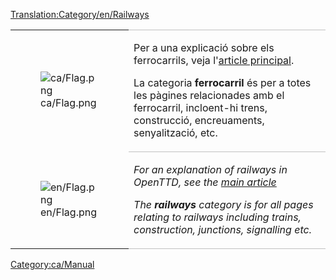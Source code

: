 [[Translation:Category/en/Railways]]

{| 
|- valign="top"
| [[File:ca/Flag.png]]
| style="border-top:1px solid silver; border-bottom:1px solid silver;" |Per a una explicació sobre els ferrocarrils, veja l'[[ca/Ferrocarril|article principal]].

La categoria '''ferrocarril''' és per a totes les pàgines relacionades amb el ferrocarril, incloent-hi trens, construcció, encreuaments, senyalització, etc.
|- valign="top"
| [[File:en/Flag.png]]
| style="border-bottom:1px solid silver;" |''For an explanation of railways in OpenTTD, see the [[es/Manual/Base Set/Ferrocarril|main article]]''

''The '''railways''' category is for all pages relating to railways including trains, construction, junctions, signalling etc.''
|}

[[Category:ca/Manual]]